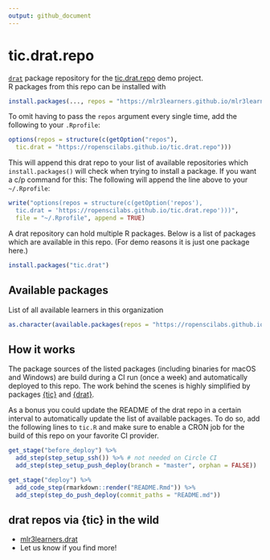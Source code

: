 ```yaml
---
output: github_document
---
```


# tic.drat.repo

[`drat`](https://github.com/eddelbuettel/drat) package repository for the [tic.drat.repo](https://github.com/ropenscilabs/tic.drat.repo) demo project.  
R packages from this repo can be installed with

```r
install.packages(..., repos = "https://mlr3learners.github.io/mlr3learners.drat")
```

To omit having to pass the `repos` argument every single time, add the following to your `.Rprofile`:

```r
options(repos = structure(c(getOption("repos"),
  tic.drat = "https://ropenscilabs.github.io/tic.drat.repo")))
```

This will append this drat repo to your list of available repositories which `install.packages()` will check when trying to install a package.
If you want a c/p command for this: The following will append the line above to your `~/.Rprofile`:

```r
write("options(repos = structure(c(getOption('repos'),
  tic.drat = 'https://ropenscilabs.github.io/tic.drat.repo')))",
  file = "~/.Rprofile", append = TRUE)
```

A drat repository can hold multiple R packages.
Below is a list of packages which are available in this repo.
(For demo reasons it is just one package here.)

```r
install.packages("tic.drat")
```

## Available packages

List of all available learners in this organization

```r
as.character(available.packages(repos = "https://ropenscilabs.github.io/tic.drat.repo")[, 1])
```

## How it works

The package sources of the listed packages (including binaries for macOS and Windows) are build during a CI run (once a week) and automatically deployed to this repo.
The work behind the scenes is highly simplified by packages [{tic}](https://github.com/ropensci/tic) and [{drat}](https://github.com/eddelbuettel/drat).

As a bonus you could update the README of the drat repo in a certain interval to automatically update the list of available packages.
To do so, add the following lines to `tic.R` and make sure to enable a CRON job for the build of this repo on your favorite CI provider.

```r
get_stage("before_deploy") %>%
  add_step(step_setup_ssh()) %>% # not needed on Circle CI
  add_step(step_setup_push_deploy(branch = "master", orphan = FALSE))

get_stage("deploy") %>%
  add_code_step(rmarkdown::render("README.Rmd")) %>%
  add_step(step_do_push_deploy(commit_paths = "README.md"))
```

## drat repos via {tic} in the wild

- [mlr3learners.drat](https://github.com/mlr3learners/mlr3learners.drat)
- Let us know if you find more!

